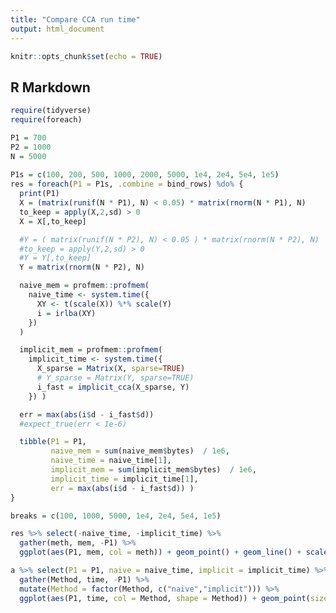 ```yaml
---
title: "Compare CCA run time"
output: html_document
---
```


```r
knitr::opts_chunk$set(echo = TRUE)
```

## R Markdown

```r
require(tidyverse)
require(foreach)
```

```r
P1 = 700
P2 = 1000
N = 5000
 
P1s = c(100, 200, 500, 1000, 2000, 5000, 1e4, 2e4, 5e4, 1e5)
res = foreach(P1 = P1s, .combine = bind_rows) %do% {
  print(P1)
  X = (matrix(runif(N * P1), N) < 0.05) * matrix(rnorm(N * P1), N)
  to_keep = apply(X,2,sd) > 0
  X = X[,to_keep]

  #Y = ( matrix(runif(N * P2), N) < 0.05 ) * matrix(rnorm(N * P2), N)
  #to_keep = apply(Y,2,sd) > 0
  #Y = Y[,to_keep]
  Y = matrix(rnorm(N * P2), N)

  naive_mem = profmem::profmem(
    naive_time <- system.time({
      XY <- t(scale(X)) %*% scale(Y)
      i = irlba(XY)
    })
  )

  implicit_mem = profmem::profmem(
    implicit_time <- system.time({
      X_sparse = Matrix(X, sparse=TRUE)
      # Y_sparse = Matrix(Y, sparse=TRUE)
      i_fast = implicit_cca(X_sparse, Y)
    }) )

  err = max(abs(i$d - i_fast$d))
  #expect_true(err < 1e-6)

  tibble(P1 = P1,
         naive_mem = sum(naive_mem$bytes)  / 1e6,
         naive_time = naive_time[1],
         implicit_mem = sum(implicit_mem$bytes)  / 1e6,
         implicit_time = implicit_time[1], 
         err = max(abs(i$d - i_fast$d)) )
}
```

```r
breaks = c(100, 1000, 5000, 1e4, 2e4, 5e4, 1e5)

res %>% select(-naive_time, -implicit_time) %>%
  gather(meth, mem, -P1) %>% 
  ggplot(aes(P1, mem, col = meth)) + geom_point() + geom_line() + scale_x_sqrt(breaks = breaks)
```

```r
a %>% select(P1 = P1, naive = naive_time, implicit = implicit_time) %>%
  gather(Method, time, -P1) %>% 
  mutate(Method = factor(Method, c("naive","implicit"))) %>%
  ggplot(aes(P1, time, col = Method, shape = Method)) + geom_point(size = 2.5) + geom_line() + scale_x_sqrt(breaks = breaks) + theme(axis.text.x = element_text(angle = 45, vjust = 1, hjust=1), legend.position=c(.1,.8)) + xlab("# single cells") + ylab("CPU time (s)")
```
